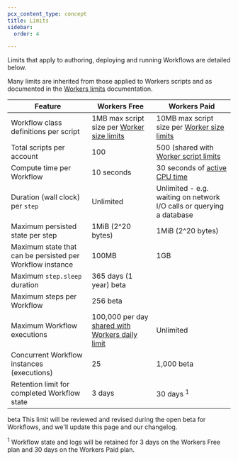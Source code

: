 ```yaml
---
pcx_content_type: concept
title: Limits
sidebar:
  order: 4

---
```



Limits that apply to authoring, deploying and running Workflows are detailed below. 

Many limits are inherited from those applied to Workers scripts and as documented in the [Workers limits](/workers/platform/limits/) documentation.

| Feature                                   | Workers Free            | Workers Paid          |
| ----------------------------------------- | ----------------------- | --------------------- |
| Workflow class definitions per script     | 1MB max script size per [Worker size limits](/workers/platform/limits/#account-plan-limits) | 10MB max script size per [Worker size limits](/workers/platform/limits/#account-plan-limits)
| Total scripts per account                 | 100 | 500 (shared with [Worker script limits](/workers/platform/limits/#account-plan-limits) |
| Compute time per Workflow                 | 10 seconds | 30 seconds of [active CPU time](/workers/platform/limits/#cpu-time) |
| Duration (wall clock) per `step`          | Unlimited | Unlimited - e.g. waiting on network I/O calls or querying a database |
| Maximum persisted state per step          | 1MiB (2^20 bytes) | 1MiB (2^20 bytes) | 
| Maximum state that can be persisted per Workflow instance | 100MB | 1GB | 
| Maximum `step.sleep` duration             | 365 days (1 year) <beta>beta</beta> |
| Maximum steps per Workflow                | 256 <beta>beta</beta> |
| Maximum Workflow executions               | 100,000 per day [shared with Workers daily limit](/workers/platform/limits/#worker-limits) | Unlimited |
| Concurrent Workflow instances (executions) | 25 | 1,000 <beta>beta</beta> |
| Retention limit for completed Workflow state | 3 days | 30 days <sup>1</sup> |

<beta>beta</beta> This limit will be reviewed and revised during the open beta for Workflows, and we'll update this page and our changelog.

<sup>1</sup> Workflow state and logs will be retained for 3 days on the Workers Free plan and 30 days on the Workers Paid plan.

<Render file="limits_increase" product="workers" />
